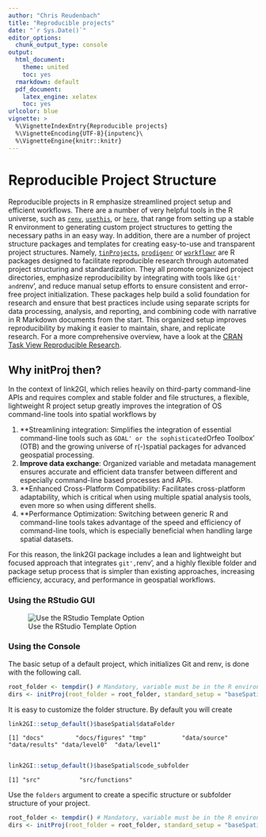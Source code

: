 ```yaml
---
author: "Chris Reudenbach"
title: "Reproducible projects"
date: "`r Sys.Date()`"
editor_options:
  chunk_output_type: console
output:
  html_document: 
    theme: united
    toc: yes
  rmarkdown: default
  pdf_document:
    latex_engine: xelatex
    toc: yes
urlcolor: blue
vignette: >
  %\VignetteIndexEntry{Reproducible projects}
  %\VignetteEncoding{UTF-8}{inputenc}\
  %\VignetteEngine{knitr::knitr}
---
```




# Reproducible Project Structure

Reproducible projects in R emphasize streamlined project setup and efficient workflows. There are a number of very helpful tools in the R universe, such as [`renv`](https://cran.r-project.org/package=renv), [`usethis`](https://cran.r-project.org/package=usethis), or [`here`](https://cran.r-project.org/package=here), that range from setting up a stable R environment to generating custom project structures to getting the necessary paths in an easy way. In addition, there are a number of project structure packages and templates for creating easy-to-use and transparent project structures. Namely, [`tinProjects`](https://cran.r-project.org/package=tinyProject), [`prodigenr`](https://cran.r-project.org/package=prodigenr) or [`workflowr`](https://cran.r-project.org/package=workflowr) are R packages designed to facilitate reproducible research through automated project structuring and standardization. They all promote organized project directories, emphasize reproducibility by integrating with tools like `Git' and `renv', and reduce manual setup efforts to ensure consistent and error-free project initialization. These packages help build a solid foundation for research and ensure that best practices include using separate scripts for data processing, analysis, and reporting, and combining code with narrative in R Markdown documents from the start. This organized setup improves reproducibility by making it easier to maintain, share, and replicate research. For a more comprehensive overview, have a look at the [ CRAN Task View Reproducible Research](https://CRAN.R-project.org/view=ReproducibleResearch).

## Why initProj then?
In the context of link2GI, which relies heavily on third-party command-line APIs and requires complex and stable folder and file structures, a flexible, lightweight R project setup greatly improves the integration of OS command-line tools into spatial workflows by
 
1. **Streamlining integration: Simplifies the integration of essential command-line tools such as `GDAL' or the sophisticated `Orfeo Toolbox' (OTB) and the growing universe of r(-)spatial packages for advanced geospatial processing.
2. **Improve data exchange**: Organized variable and metadata management ensures accurate and efficient data transfer between different and especially command-line based processes and APIs.
3. **Enhanced Cross-Platform Compatibility: Facilitates cross-platform adaptability, which is critical when using multiple spatial analysis tools, even more so when using different shells.
4. **Performance Optimization: Switching between generic R and command-line tools takes advantage of the speed and efficiency of command-line tools, which is especially beneficial when handling large spatial datasets.

For this reason, the link2GI package includes a lean and lightweight but focused approach that integrates `git', `renv', and a highly flexible folder and package setup process that is simpler than existing approaches, increasing efficiency, accuracy, and performance in geospatial workflows.

### Using the RStudio GUI

![Use the RStudio Template Option](https://raw.githubusercontent.com/r-spatial/link2GI/master/figures/usegui.gif)

### Using the Console

The basic setup of a default project, which initializes Git and renv, is done with the following call. 

```R
root_folder <- tempdir() # Mandatory, variable must be in the R environment.
dirs <- initProj(root_folder = root_folder, standard_setup = "baseSpatial")

```

It is easy to customize the folder structure. By default you will create 
```R
link2GI::setup_default()$baseSpatial$dataFolder
```
`[1] "docs"         "docs/figures" "tmp"          "data/source"  "data/results" "data/level0"  "data/level1" `

```R

link2GI::setup_default()$baseSpatial$code_subfolder

```

`[1] "src"           "src/functions"`

Use the `folders` argument to create a specific structure or subfolder structure of your project. 

```R
root_folder <- tempdir() # Mandatory, variable must be in the R environment.
dirs <- initProj(root_folder = root_folder, standard_setup = "baseSpatial",folders = c("data/rawdata/provider1/", "docs/quarto/"))
```

